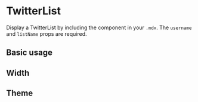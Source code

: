 

<Meta title="Components/Twitter/TwitterList" component={TwitterList} />

# TwitterList

Display a TwitterList by including the component in your `.mdx`. The `username` and `listName` props are required.

<Props of={TwitterList} />

## Basic usage

<Preview>
  <TwitterList username="PaulieScanlon" listName="ask-gatsby" height="400px" />
</Preview>

## Width

<Preview>
  <TwitterList
    username="PaulieScanlon"
    listName="ask-gatsby"
    height="400px"
    width="100%"
  />
</Preview>

## Theme

<Preview>
  <TwitterList
    username="PaulieScanlon"
    listName="ask-gatsby"
    theme="dark"
    height="400px"
  />
</Preview>
